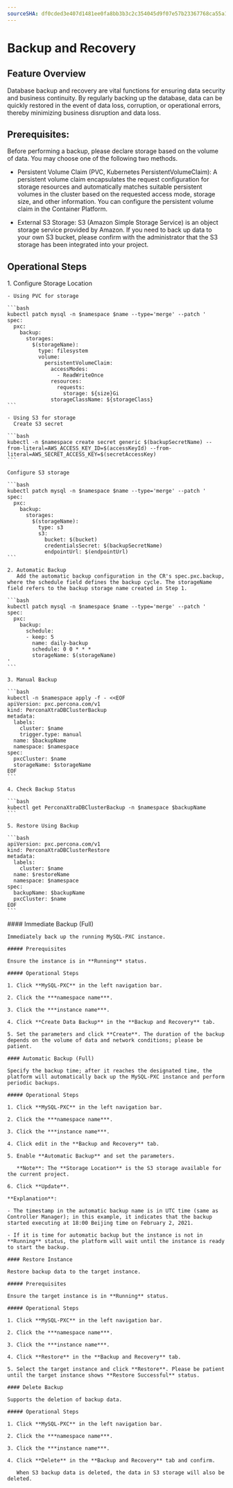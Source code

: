 ```yaml
---
sourceSHA: df0cded3e407d1481ee0fa8bb3b3c2c354045d9f07e57b23367768ca55a19a40
---
```


# Backup and Recovery

## Feature Overview

Database backup and recovery are vital functions for ensuring data security and business continuity. By regularly backing up the database, data can be quickly restored in the event of data loss, corruption, or operational errors, thereby minimizing business disruption and data loss.

## Prerequisites:

Before performing a backup, please declare storage based on the volume of data. You may choose one of the following two methods.

- Persistent Volume Claim (PVC, Kubernetes PersistentVolumeClaim): A persistent volume claim encapsulates the request configuration for storage resources and automatically matches suitable persistent volumes in the cluster based on the requested access mode, storage size, and other information. You can configure the persistent volume claim in the Container Platform.

- External S3 Storage: S3 (Amazon Simple Storage Service) is an object storage service provided by Amazon. If you need to back up data to your own S3 bucket, please confirm with the administrator that the S3 storage has been integrated into your project.

## Operational Steps

<Tabs>
  <Tab label="CLI">
    1. Configure Storage Location

    - Using PVC for storage

    ```bash
    kubectl patch mysql -n $namespace $name --type='merge' --patch '
    spec:
      pxc:
        backup:
          storages:
            $(storageName):
              type: filesystem
              volume:
                persistentVolumeClaim:
                  accessModes:
                    - ReadWriteOnce
                  resources:
                    requests:
                      storage: ${size}Gi
                  storageClassName: ${storageClass}
    ```

    - Using S3 for storage
      Create S3 secret

    ```bash
    kubectl -n $namespace create secret generic $(backupSecretName) --from-literal=AWS_ACCESS_KEY_ID=$(accessKeyId) --from-literal=AWS_SECRET_ACCESS_KEY=$(secretAccessKey)
    ```

    Configure S3 storage

    ```bash
    kubectl patch mysql -n $namespace $name --type='merge' --patch '
    spec:
      pxc:
        backup:
          storages:
            $(storageName):
              type: s3
              s3:
                bucket: $(bucket)
                credentialsSecret: $(backupSecretName)
                endpointUrl: $(endpointUrl)
    ```

    2. Automatic Backup
       Add the automatic backup configuration in the CR's spec.pxc.backup, where the schedule field defines the backup cycle. The storageName field refers to the backup storage name created in Step 1.

    ```bash
    kubectl patch mysql -n $namespace $name --type='merge' --patch '
    spec:
      pxc:
        backup:
          schedule:
          - keep: 5
            name: daily-backup
            schedule: 0 0 * * *
            storageName: $(storageName)
    '
    ```

    3. Manual Backup

    ```bash
    kubectl -n $namespace apply -f - <<EOF
    apiVersion: pxc.percona.com/v1
    kind: PerconaXtraDBClusterBackup
    metadata:
      labels:
        cluster: $name
        trigger.type: manual
      name: $backupName
      namespace: $namespace
    spec:
      pxcCluster: $name
      storageName: $storageName
    EOF
    ```

    4. Check Backup Status

    ```bash
    kubectl get PerconaXtraDBClusterBackup -n $namespace $backupName 
    ```

    5. Restore Using Backup

    ```bash
    apiVersion: pxc.percona.com/v1
    kind: PerconaXtraDBClusterRestore
    metadata:
      labels:
        cluster: $name
      name: $restoreName
      namespace: $namespace
    spec:
      backupName: $backupName
      pxcCluster: $name
    EOF
    ```
  </Tab>

  <Tab label="Web Console">
    #### Immediate Backup (Full)

    Immediately back up the running MySQL-PXC instance.

    ##### Prerequisites

    Ensure the instance is in **Running** status.

    ##### Operational Steps

    1. Click **MySQL-PXC** in the left navigation bar.

    2. Click the ***namespace name***.

    3. Click the ***instance name***.

    4. Click **Create Data Backup** in the **Backup and Recovery** tab.

    5. Set the parameters and click **Create**. The duration of the backup depends on the volume of data and network conditions; please be patient.

    #### Automatic Backup (Full)

    Specify the backup time; after it reaches the designated time, the platform will automatically back up the MySQL-PXC instance and perform periodic backups.

    ##### Operational Steps

    1. Click **MySQL-PXC** in the left navigation bar.

    2. Click the ***namespace name***.

    3. Click the ***instance name***.

    4. Click edit in the **Backup and Recovery** tab.

    5. Enable **Automatic Backup** and set the parameters.

       **Note**: The **Storage Location** is the S3 storage available for the current project.

    6. Click **Update**.

    **Explanation**:

    - The timestamp in the automatic backup name is in UTC time (same as Controller Manager); in this example, it indicates that the backup started executing at 18:00 Beijing time on February 2, 2021.

    - If it is time for automatic backup but the instance is not in **Running** status, the platform will wait until the instance is ready to start the backup.

    #### Restore Instance

    Restore backup data to the target instance.

    ##### Prerequisites

    Ensure the target instance is in **Running** status.

    ##### Operational Steps

    1. Click **MySQL-PXC** in the left navigation bar.

    2. Click the ***namespace name***.

    3. Click the ***instance name***.

    4. Click **Restore** in the **Backup and Recovery** tab.

    5. Select the target instance and click **Restore**. Please be patient until the target instance shows **Restore Successful** status.

    #### Delete Backup

    Supports the deletion of backup data.

    ##### Operational Steps

    1. Click **MySQL-PXC** in the left navigation bar.

    2. Click the ***namespace name***.

    3. Click the ***instance name***.

    4. Click **Delete** in the **Backup and Recovery** tab and confirm.

       When S3 backup data is deleted, the data in S3 storage will also be deleted.
  </Tab>
</Tabs>
